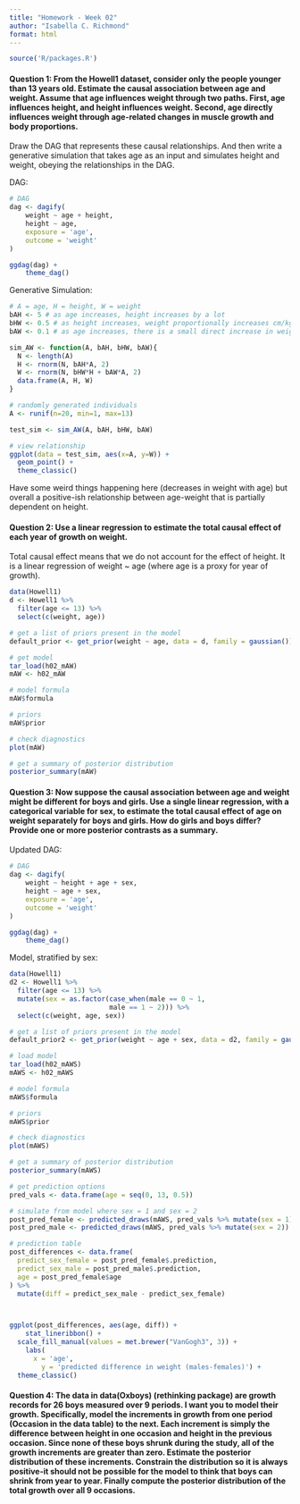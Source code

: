 ```yaml
---
title: "Homework - Week 02"
author: "Isabella C. Richmond"
format: html
---
```


```r
source('R/packages.R')
```

#### Question 1: From the Howell1 dataset, consider only the people younger than 13 years old. Estimate the causal association between age and weight. Assume that age influences weight through two paths. First, age influences height, and height influences weight. Second, age directly influences weight through age-related changes in muscle growth and body proportions.

Draw the DAG that represents these causal relationships. And then write
a generative simulation that takes age as an input and simulates height and
weight, obeying the relationships in the DAG.

DAG:
```r
# DAG
dag <- dagify(
    weight ~ age + height,
    height ~ age,
    exposure = 'age',
    outcome = 'weight'
)

ggdag(dag) +
    theme_dag()

```
Generative Simulation: 

```r
# A = age, H = height, W = weight
bAH <- 5 # as age increases, height increases by a lot
bHW <- 0.5 # as height increases, weight proportionally increases cm/kg
bAW <- 0.1 # as age increases, there is a small direct increase in weight

sim_AW <- function(A, bAH, bHW, bAW){
  N <- length(A)
  H <- rnorm(N, bAH*A, 2)
  W <- rnorm(N, bHW*H + bAW*A, 2)
  data.frame(A, H, W)
}

# randomly generated individuals 
A <- runif(n=20, min=1, max=13)

test_sim <- sim_AW(A, bAH, bHW, bAW)

# view relationship
ggplot(data = test_sim, aes(x=A, y=W)) + 
  geom_point() + 
  theme_classic()

```
Have some weird things happening here (decreases in weight with age) but overall a positive-ish relationship between age-weight that is partially dependent on height.


#### Question 2: Use a linear regression to estimate the total causal effect of each year of growth on weight.

Total causal effect means that we do not account for the effect of height. It is a linear regression of weight ~ age (where age is a proxy for year of growth).

```r
data(Howell1)
d <- Howell1 %>% 
  filter(age <= 13) %>%
  select(c(weight, age))

# get a list of priors present in the model
default_prior <- get_prior(weight ~ age, data = d, family = gaussian())

# get model
tar_load(h02_mAW)
mAW <- h02_mAW

# model formula
mAW$formula

# priors
mAW$prior

# check diagnostics
plot(mAW)

# get a summary of posterior distribution
posterior_summary(mAW)
```


#### Question 3: Now suppose the causal association between age and weight might be different for boys and girls. Use a single linear regression, with a categorical variable for sex, to estimate the total causal effect of age on weight separately for boys and girls. How do girls and boys differ? Provide one or more posterior contrasts as a summary. 

Updated DAG: 

```r
# DAG
dag <- dagify(
    weight ~ height + age + sex,
    height ~ age + sex,
    exposure = 'age',
    outcome = 'weight'
)

ggdag(dag) +
    theme_dag()

```

Model, stratified by sex:
```r
data(Howell1)
d2 <- Howell1 %>% 
  filter(age <= 13) %>%
  mutate(sex = as.factor(case_when(male == 0 ~ 1, 
                         male == 1 ~ 2))) %>%
  select(c(weight, age, sex))

# get a list of priors present in the model
default_prior2 <- get_prior(weight ~ age + sex, data = d2, family = gaussian())

# load model
tar_load(h02_mAWS)
mAWS <- h02_mAWS

# model formula
mAWS$formula

# priors
mAWS$prior

# check diagnostics
plot(mAWS)

# get a summary of posterior distribution
posterior_summary(mAWS)

# get prediction options 
pred_vals <- data.frame(age = seq(0, 13, 0.5))

# simulate from model where sex = 1 and sex = 2 
post_pred_female <- predicted_draws(mAWS, pred_vals %>% mutate(sex = 1)) 
post_pred_male <- predicted_draws(mAWS, pred_vals %>% mutate(sex = 2))

# prediction table 
post_differences <- data.frame(
  predict_sex_female = post_pred_female$.prediction,
  predict_sex_male = post_pred_male$.prediction,
  age = post_pred_female$age
) %>%
  mutate(diff = predict_sex_male - predict_sex_female)



ggplot(post_differences, aes(age, diff)) +
	stat_lineribbon() +
  scale_fill_manual(values = met.brewer("VanGogh3", 3)) +
	labs(
	  x = 'age',
		y = 'predicted difference in weight (males-females)') +
  theme_classic()
```

#### Question 4: The data in data(Oxboys) (rethinking package) are growth records for 26 boys measured over 9 periods. I want you to model their growth. Specifically, model the increments in growth from one period (Occasion in the data table) to the next. Each increment is simply the difference between height in one occasion and height in the previous occasion. Since none of these boys shrunk during the study, all of the growth increments are greater than zero. Estimate the posterior distribution of these increments. Constrain the distribution so it is always positive-it should not be possible for the model to think that boys can shrink from year to year. Finally compute the posterior distribution of the total growth over all 9 occasions.







